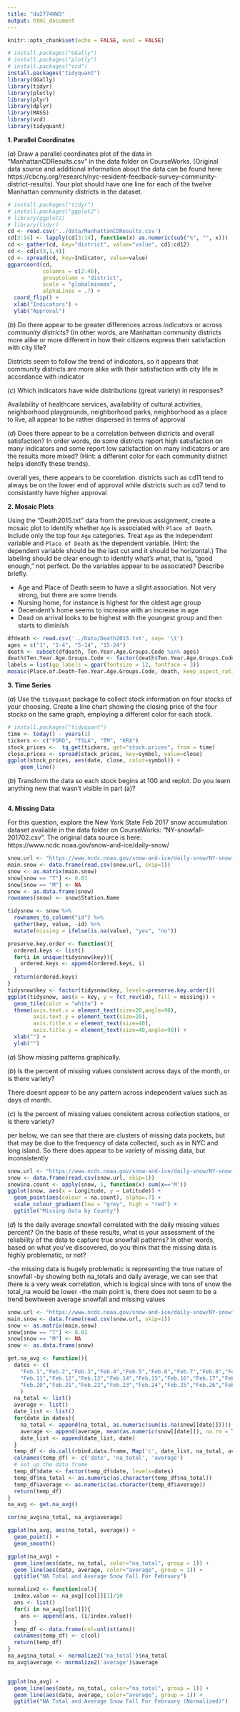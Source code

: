 ```yaml
---
title: "da2774HW3"
output: html_document
---
```


```r
knitr::opts_chunk$set(echo = FALSE, eval = FALSE)

# install.packages("GGally")
# install.packages("plotly")
# install.packages("vcd")
install.packages("tidyquant")
library(GGally)
library(tidyr)
library(plotly)
library(plyr)
library(dplyr) 
library(MASS)
library(vcd)
library(tidyquant)

```

**$1.$ Parallel Coordinates**

$(a)$ Draw a parallel coordinates plot of the data in "ManhattanCDResults.csv" in the data folder on CourseWorks. (Original data source and additional information about the data can be found here:  https://cbcny.org/research/nyc-resident-feedback-survey-community-district-results). Your plot should have one line for each of the twelve Manhattan community districts in the dataset. 

```r

# install.packages("tidyr")
# install.packages("ggplot2")
# library(ggplot2)
# library(tidyr)
cd <- read.csv('../data/ManhattanCDResults.csv')
cd[3:14] <- lapply(cd[3:14], function(x) as.numeric(sub("%", "", x)))
cd <- gather(cd, key="district", value="value", cd1:cd12)
cd <- cd[c(3,1,4)]
cd <- spread(cd, key=Indicator, value=value)
ggparcoord(cd, 
           columns = c(2:46), 
           groupColumn = "district", 
           scale = "globalminmax", 
           alphaLines = .7) + 
  coord_flip() + 
  xlab("Indicators") + 
  ylab("Approval")

```



$(b)$ Do there appear to be greater differences across *indicators* or across *community districts*? (In other words, are Manhattan community districts more alike or more different in how their citizens express their satisfaction with city life? 

Districts seem to follow the trend of indicators, so it appears that community districts are more alike with their satisfaction with city life in accordance with indicator


$(c)$ Which indicators have wide distributions (great variety) in responses?

Availability of healthcare services, availability of cultural activities, neighborhood playgrounds, neighborhood parks, neighborhood as a place to live, all appear to be rather dispersed in terms of approval

$(d)$ Does there appear to be a correlation between districts and overall satisfaction?  In order words, do some districts report high satisfaction on many indicators and some report low satisfaction on many indicators or are the results more mixed? (Hint: a different color for each community district helps identify these trends). 

overall yes, there appears to be coorelation. districts such as cd11 tend to always be on the lower end of approval while districts such as cd7 tend to consistantly have higher approval


**$2.$ Mosaic Plots**

Using the "Death2015.txt" data from the previous assignment, create a mosaic plot to identify whether `Age` is associated with `Place of Death`. Include only the top four `Age` categories. Treat `Age` as the independent variable and `Place of Death` as the dependent variable. (Hint: the dependent variable should be the last cut and it should be horizontal.) The labeling should be clear enough to identify what's what, that is, "good enough," not perfect. Do the variables appear to be associated? Describe briefly.

- Age and Place of Death seem to have a slight association. Not very strong, but there are some trends
- Nursing home, for instance is highest for the oldest age group
- Decendent's home seems to increase with an increase in age
- Dead on arrival looks to be highest with the youngest group and then starts to diminish

```r
dfdeath <- read.csv('../Data/Death2015.txt', sep= '\t')
ages = c("1", "1-4", "5-14", "15-24")
death <- subset(dfdeath, Ten.Year.Age.Groups.Code %in% ages)
death$Ten.Year.Age.Groups.Code <- factor(death$Ten.Year.Age.Groups.Code, levels=ages)
labels = list(gp_labels = gpar(fontsize = 12, fontface = 3))
mosaic(Place.of.Death~Ten.Year.Age.Groups.Code, death, keep_aspect_ratio=FALSE, labeling_args = labels)


```



**$3.$ Time Series**

$(a)$ Use the `tidyquant` package to collect stock information on four stocks of your choosing.  Create a line chart showing the closing price of the four stocks on the same graph, employing a different color for each stock.

```r
# install.packages("tidyquant")
time <- today() - years(1)
tickers <- c("FORD", "TSLA", "TM", "KRX")
stock_prices <-  tq_get(tickers, get="stock.prices", from = time)
close.prices <- spread(stock_prices, key=symbol, value=close)
ggplot(stock_prices, aes(date, close, color=symbol)) +
    geom_line()
```


$(b)$ Transform the data so each stock begins at 100 and replot. Do you learn anything new that wasn't visible in part (a)?

```r

```



**$4.$ Missing Data**

For this question, explore the New York State Feb 2017 snow accumulation dataset available in the data folder on CourseWorks: "NY-snowfall-201702.csv". The original data source is here: https://www.ncdc.noaa.gov/snow-and-ice/daily-snow/

```r
snow.url <- "https://www.ncdc.noaa.gov/snow-and-ice/daily-snow/NY-snowfall-201802.csv"
main.snow <- data.frame(read.csv(snow.url, skip=1))
snow <- as.matrix(main.snow)
snow[snow == "T"] <- 0.01
snow[snow == "M"] <- NA
snow <- as.data.frame(snow)
rownames(snow) <- snow$Station.Name

tidysnow <- snow %>%
  rownames_to_column("id") %>%
  gather(key, value, -id) %>%
  mutate(missing = ifelse(is.na(value), "yes", "no"))

preserve.key.order <- function(){
  ordered.keys <- list()
  for(i in unique(tidysnow$key)){
    ordered.keys <- append(ordered.keys, i)
  }
  return(ordered.keys)
}
tidysnow$key <- factor(tidysnow$key, levels=preserve.key.order())
ggplot(tidysnow, aes(x = key, y = fct_rev(id), fill = missing)) +
  geom_tile(color = "white") +
  theme(axis.text.x = element_text(size=20,angle=90),
        axis.text.y = element_text(size=20),  
        axis.title.x = element_text(size=40),
        axis.title.y = element_text(size=40,angle=90)) +
  xlab("") + 
  ylab("")
```


$(a)$ Show missing patterns graphically.

$(b)$ Is the percent of missing values consistent across days of the month, or is there variety? 

There doesnt appear to be any pattern across independent values such as days of month. 

$(c)$ Is the percent of missing values consistent across collection stations, or is there variety?

per below, we can see that there are clusters of missing data pockets, but that may be due to the frequency of data collected, such as in NYC and long island. So there does appear to be variety of missing data, but inconsistently 

```r
snow.url <- "https://www.ncdc.noaa.gov/snow-and-ice/daily-snow/NY-snowfall-201802.csv"
snow <- data.frame(read.csv(snow.url, skip=1))
snow$na.count <- apply(snow, 1, function(x) sum(x=='M'))
ggplot(snow, aes(x = Longitude, y = Latitude)) +
  geom_point(aes(colour = na.count), alpha=.7) + 
  scale_colour_gradient(low = "grey", high = "red") + 
  ggtitle("Missing Data by County")
```


$(d)$ Is the daily average snowfall correlated with the daily missing values percent?  On the basis of these results, what is your assessment of the reliability of the data to capture true snowfall patterns? In other words, based on what you've discovered, do you think that the missing data is highly problematic, or not?

-the missing data is hugely problematic is representing the true nature of snowfall
-by showing both na_totals and daily average, we can see that there is a very weak correlation, which is logical since with tons of snow the total_na would be lower
-the main point is, there does not seem to be a trend bewtween average snowfall and missing values

```r
snow.url <- "https://www.ncdc.noaa.gov/snow-and-ice/daily-snow/NY-snowfall-201802.csv"
main.snow <- data.frame(read.csv(snow.url, skip=1))
snow <- as.matrix(main.snow)
snow[snow == "T"] <- 0.01
snow[snow == "M"] <- NA
snow <- as.data.frame(snow)

get.na_avg <- function(){
  dates <- c(
    "Feb.1","Feb.2","Feb.3","Feb.4","Feb.5","Feb.6","Feb.7","Feb.8","Feb.9","Feb.10",
    "Feb.11","Feb.12","Feb.13","Feb.14","Feb.15","Feb.16","Feb.17","Feb.18","Feb.19",
    "Feb.20","Feb.21","Feb.22","Feb.23","Feb.24","Feb.25","Feb.26","Feb.27","Feb.28"
    )
  na_total <- list()
  average <- list()
  date_list <- list()
  for(date in dates){
    na_total <- append(na_total, as.numeric(sum(is.na(snow[[date]]))))
    average <- append(average, mean(as.numeric(snow[[date]]), na.rm = TRUE))
    date_list <- append(date_list, date)
  }
  temp_df <- do.call(rbind.data.frame, Map('c', date_list, na_total, average))
  colnames(temp_df) <- c('date', 'na_total', 'average')
  # set up the data frame
  temp_df$date <- factor(temp_df$date, levels=dates)
  temp_df$na_total <- as.numeric(as.character(temp_df$na_total))
  temp_df$average <- as.numeric(as.character(temp_df$average))
  return(temp_df)
}
na_avg <- get.na_avg()

cor(na_avg$na_total, na_avg$average)

ggplot(na_avg, aes(na_total, average)) +
  geom_point() +
  geom_smooth()

ggplot(na_avg) + 
  geom_line(aes(date, na_total, color="na_total", group = 1)) + 
  geom_line(aes(date, average, color="average", group = 1)) +
  ggtitle("NA Total and Average Snow Fall For February")

normalize2 <- function(col){
  index.value <- na_avg[[col]][1]/10
  ans <- list()
  for(i in na_avg[[col]]){
    ans <- append(ans, (i/index.value))
  }
  temp_df <- data.frame(col=unlist(ans))
  colnames(temp_df) <- c(col)
  return(temp_df)
}
na_avg$na_total <- normalize2('na_total')$na_total
na_avg$average <- normalize2('average')$average


ggplot(na_avg) + 
  geom_line(aes(date, na_total, color="na_total", group = 1)) + 
  geom_line(aes(date, average, color="average", group = 1)) +
  ggtitle("NA Total and Average Snow Fall For February (Normalized)")
```


